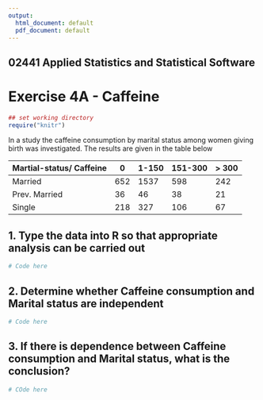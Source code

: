 ```yaml
---
output:
  html_document: default
  pdf_document: default
---
```


## 02441 Applied Statistics and Statistical Software 
# Exercise 4A - Caffeine


```r
## set working directory
require("knitr")
```

In a study the caffeine consumption by marital status among women giving birth was investigated.
The results are given in the table below

Martial-status/    Caffeine | 0  | 1-150 |  151-300 | > 300   
---- | ---- |  ---- | ---- |   ---- | 
Married | 652 | 1537 | 598 | 242
Prev. Married | 36 | 46 | 38 | 21 |
Single | 218 | 327 | 106 | 67 |

## 1. Type the data into R so that appropriate analysis can be carried out
```r
# Code here
```

## 2. Determine whether Caffeine consumption and Marital status are independent
```r
# Code here
```

## 3. If there is dependence between Caffeine consumption and Marital status, what is the conclusion?
```r
# COde here
```

